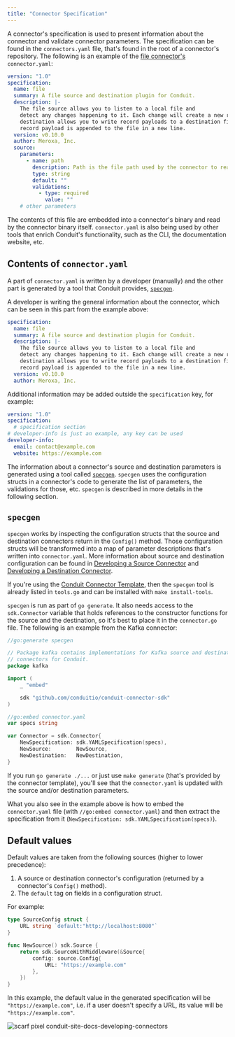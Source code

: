 ```yaml
---
title: "Connector Specification"
---
```


A connector's specification is used to present information about the connector
and validate connector parameters. The specification can be found in the
`connectors.yaml` file, that's found in the root of a connector's repository.
The following is an example of
the [file connector's](https://github.com/ConduitIO/conduit-connector-file)
`connector.yaml`:

```yaml
version: "1.0"
specification:
  name: file
  summary: A file source and destination plugin for Conduit.
  description: |-
    The file source allows you to listen to a local file and
    detect any changes happening to it. Each change will create a new record. The
    destination allows you to write record payloads to a destination file, each new
    record payload is appended to the file in a new line.
  version: v0.10.0
  author: Meroxa, Inc.
  source:
    parameters:
      - name: path
        description: Path is the file path used by the connector to read/write records.
        type: string
        default: ""
        validations:
          - type: required
            value: ""
    # other parameters
```

The contents of this file are embedded into a connector's binary and read by the
connector binary itself. `connector.yaml` is also being used by other tools that
enrich Conduit's functionality, such as the CLI, the documentation website, etc.

## Contents of `connector.yaml`

A part of `connector.yaml` is written by a developer (manually) and the other
part is generated by a tool that Conduit provides, [
`specgen`](https://github.com/ConduitIO/conduit-connector-sdk/tree/main/specgen).

A developer is writing the general information about the connector, which can be
seen in this part from the example above:

```yaml
specification:
  name: file
  summary: A file source and destination plugin for Conduit.
  description: |-
    The file source allows you to listen to a local file and
    detect any changes happening to it. Each change will create a new record. The
    destination allows you to write record payloads to a destination file, each new
    record payload is appended to the file in a new line.
  version: v0.10.0
  author: Meroxa, Inc.
```

Additional information may be added outside the `specification` key, for
example:

```yaml
version: "1.0"
specification:
  # specification section
# developer-info is just an example, any key can be used
developer-info:
  email: contact@example.com
  website: https://example.com
```

The information about a connector's source and destination parameters is
generated using a tool called [
`specgen`](https://github.com/ConduitIO/conduit-connector-sdk/tree/main/specgen).
`specgen` uses the configuration structs in a connector's code to generate the
list of parameters, the validations for those, etc. `specgen` is described in
more details in the following section.

## `specgen`

`specgen` works by inspecting the configuration structs that the source and
destination connectors return in the `Config()` method. Those configuration
structs will be transformed into a map of parameter descriptions that's written
into `connector.yaml`. More information about source and destination
configuration can be found
in [Developing a Source Connector](/docs/developing/connectors/developing-source-connectors)
and [Developing a Destination Connector](/docs/developing/connectors/developing-destination-connectors).

If you're using
the [Conduit Connector Template](/docs/developing/connectors/conduit-connector-template),
then the `specgen` tool is already listed in `tools.go` and can be installed
with `make install-tools`.

`specgen` is run as part of `go generate`. It also needs access to the
`sdk.Connector` variable that holds references to the constructor functions for the
source and the destination, so it's best to place it in the `connector.go` file.
The following is an example from the Kafka connector:

```go
//go:generate specgen

// Package kafka contains implementations for Kafka source and destination
// connectors for Conduit.
package kafka

import (
	_ "embed"

	sdk "github.com/conduitio/conduit-connector-sdk"
)

//go:embed connector.yaml
var specs string

var Connector = sdk.Connector{
	NewSpecification: sdk.YAMLSpecification(specs),
	NewSource:        NewSource,
	NewDestination:   NewDestination,
}
```

If you run `go generate ./...` or just use `make generate` (that's provided by
the connector template), you'll see that the `connector.yaml` is updated with
the source and/or destination parameters.

What you also see in the example above is how to embed the `connector.yaml`
file (with `//go:embed connector.yaml`) and then extract the specification from
it (`NewSpecification: sdk.YAMLSpecification(specs)`).

## Default values

Default values are taken from the following sources (higher to lower precedence):

1. A source or destination connector's configuration (returned by a connector's
   `Config()` method).
2. The `default` tag on fields in a configuration struct.

For example:

```go
type SourceConfig struct {
	URL string `default:"http://localhost:8080"`
}

func NewSource() sdk.Source {
    return sdk.SourceWithMiddleware(&Source{
        config: source.Config{
			URL: "https://example.com"
        },
    })
}
```

In this example, the default value in the generated specification will be
`"https://example.com"`, i.e. if a user doesn't specify a URL, its value will be
`"https://example.com"`.

![scarf pixel conduit-site-docs-developing-connectors](https://static.scarf.sh/a.png?x-pxid=3ada0949-fa61-40d6-a44a-76447ea4e39f)
